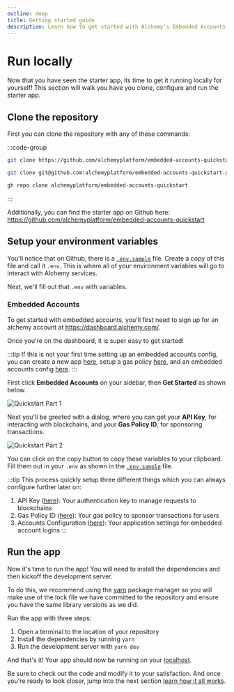 ```yaml
---
outline: deep
title: Getting started guide
description: Learn how to get started with Alchemy's Embedded Accounts using Account Kit and the Alchemy Signer, Modular Account, Rundler and Gas Manager.
---
```


# Run locally

Now that you have seen the starter app, its time to get it running locally for yourself! This section will walk you have you clone, configure and run the starter app.

## Clone the repository

First you can clone the repository with any of these commands:

:::code-group

```bash [https]
git clone https://github.com/alchemyplatform/embedded-accounts-quickstart.git
```

```bash [ssh]
git clone git@github.com:alchemyplatform/embedded-accounts-quickstart.git
```

```bash [github cli]
gh repo clone alchemyplatform/embedded-accounts-quickstart
```

:::

Additionally, you can find the starter app on Github here: https://github.com/alchemyplatform/embedded-accounts-quickstart

## Setup your environment variables

You'll notice that on Github, there is a [`.env.sample`](https://github.com/alchemyplatform/embedded-accounts-quickstart/blob/main/.env.sample) file. Create a copy of this file and call it `.env`. This is where all of your environment variables will go to interact with Alchemy services.

Next, we'll fill out that `.env` with variables.

### Embedded Accounts

To get started with embedded accounts, you'll first need to sign up for an alchemy account at https://dashboard.alchemy.com/.

Once you're on the dashboard, it is super easy to get started!

:::tip
If this is not your first time setting up an embedded accounts config, you can create a new app [here](https://dashboard.alchemy.com/apps), setup a gas policy [here](https://dashboard.alchemy.com/gas-manager), and an embedded accounts config [here](https://dashboard.alchemy.com/accounts).
:::

First click **Embedded Accounts** on your sidebar, then **Get Started** as shown below.

<img
  src="/images/getting-started/embedded-quickstart-1.png"
  alt="Quickstart Part 1"
/>

Next you'll be greeted with a dialog, where you can get your **API Key**, for interacting with blockchains, and your **Gas Policy ID**, for sponsoring transactions.

<img
  src="/images/getting-started/embedded-quickstart-2.png"
  alt="Quickstart Part 2"
/>

You can click on the copy button to copy these variables to your clipboard. Fill them out in your `.env` as shown in the [`.env.sample`](https://github.com/alchemyplatform/embedded-accounts-quickstart/blob/main/.env.sample) file.

:::tip
This process quickly setup three different things which you can always configure further later on:

1. API Key ([here](https://dashboard.alchemy.com/apps)): Your authentication key to manage requests to blockchains
2. Gas Policy ID ([here](https://dashboard.alchemy.com/gas-manager)): Your gas policy to sponsor transactions for users
3. Accounts Configuration ([here](https://dashboard.alchemy.com/accounts)): Your application settings for embedded account logins
   :::

## Run the app

Now it's time to run the app! You will need to install the dependencies and then kickoff the development server.

To do this, we recommend using the [yarn](https://yarnpkg.com/) package manager so you will make use of the lock file we have committed to the repository and ensure you have the same library versions as we did.

Run the app with three steps:

1. Open a terminal to the location of your repository
2. Install the dependencies by running `yarn`
3. Run the development server with `yarn dev`

And that's it! Your app should now be running on your [localhost](http://localhost:3000).

Be sure to check out the code and modify it to your satisfaction. And once you're ready to look closer, jump into the next section [learn how it all works](/getting-started/walkthrough).
